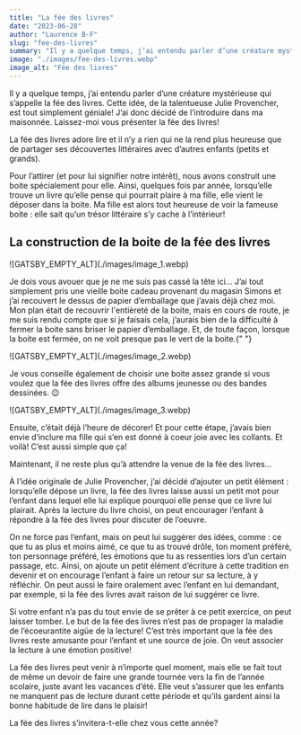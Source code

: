```yaml
---
title: "La fée des livres"
date: "2023-06-28"
author: "Laurence B-F"
slug: "fee-des-livres"
summary: "Il y a quelque temps, j’ai entendu parler d’une créature mystérieuse qui s’appelle la fée des livres. Cette idée, de la talentueuse Julie Provencher, est tout simplement géniale! J’ai donc décidé de l’introduire dans ma maisonnée. Laissez-moi vous présenter la fée des livres!"
image: "./images/fee-des-livres.webp"
image_alt: "Fée des livres"
---
```


<p className="font-mulish mb-2">
  Il y a quelque temps, j’ai entendu parler d’une créature mystérieuse qui
  s’appelle la fée des livres. Cette idée, de la talentueuse Julie Provencher,
  est tout simplement géniale! J’ai donc décidé de l’introduire dans ma
  maisonnée. Laissez-moi vous présenter la fée des livres!
</p>

<p className="font-mulish mb-2">
  La fée des livres adore lire et il n’y a rien qui ne la rend plus heureuse que
  de partager ses découvertes littéraires avec d’autres enfants (petits et
  grands).
</p>

<p className="font-mulish">
  Pour l’attirer (et pour lui signifier notre intérêt), nous avons construit une
  boite spécialement pour elle. Ainsi, quelques fois par année, lorsqu’elle
  trouve un livre qu’elle pense qui pourrait plaire à ma fille, elle vient le
  déposer dans la boite. Ma fille est alors tout heureuse de voir la fameuse
  boite : elle sait qu’un trésor littéraire s’y cache à l’intérieur!
</p>

<div className="flex flex-col border-4 border-lbf-orange rounded-lg md:mx-10 mt-16 mb-10 px-6 py-6 gap-2 font-mulish">
  <h2 className="font-bold text-xl mb-2">
    La construction de la boite de la fée des livres
  </h2>
  ![GATSBY_EMPTY_ALT](./images/image_1.webp)
  <p>
    Je dois vous avouer que je ne me suis pas cassé la tête ici… J’ai tout
    simplement pris une vieille boite cadeau provenant du magasin Simons et j’ai
    recouvert le dessus de papier d’emballage que j’avais déjà chez moi. Mon
    plan était de recouvrir l'entièreté de la boite, mais en cours de route, je
    me suis rendu compte que si je faisais cela, j’aurais bien de la difficulté
    à fermer la boite sans briser le papier d’emballage. Et, de toute façon,
    lorsque la boite est fermée, on ne voit presque pas le vert de la
    boite.{" "}
  </p>
  ![GATSBY_EMPTY_ALT](./images/image_2.webp)
  <p>
    Je vous conseille également de choisir une boite assez grande si vous voulez
    que la fée des livres offre des albums jeunesse ou des bandes dessinées. 😉
  </p>
  ![GATSBY_EMPTY_ALT](./images/image_3.webp)
  <p>
    Ensuite, c’était déjà l’heure de décorer! Et pour cette étape, j’avais bien
    envie d’inclure ma fille qui s’en est donné à coeur joie avec les collants.
    Et voilà! C’est aussi simple que ça!
  </p>
  <p>Maintenant, il ne reste plus qu’à attendre la venue de la fée des livres…</p>
</div>
<p className="font-mulish mb-2">
  À l’idée originale de Julie Provencher, j’ai décidé d’ajouter un petit élément
  : lorsqu’elle dépose un livre, la fée des livres laisse aussi un petit mot
  pour l’enfant dans lequel elle lui explique pourquoi elle pense que ce livre
  lui plairait. Après la lecture du livre choisi, on peut encourager l’enfant à
  répondre à la fée des livres pour discuter de l’oeuvre.
</p>
<p className="font-mulish mb-2">
  On ne force pas l’enfant, mais on peut lui suggérer des idées, comme : ce que
  tu as plus et moins aimé, ce que tu as trouvé drôle, ton moment préféré, ton
  personnage préféré, les émotions que tu as ressenties lors d’un certain
  passage, etc. Ainsi, on ajoute un petit élément d’écriture à cette tradition
  en devenir et on encourage l’enfant à faire un retour sur sa lecture, à y
  réfléchir. On peut aussi le faire oralement avec l’enfant en lui demandant,
  par exemple, si la fée des livres avait raison de lui suggérer ce livre.
</p>
<p className="font-mulish mb-2">
  Si votre enfant n’a pas du tout envie de se prêter à ce petit exercice, on
  peut laisser tomber. Le but de la fée des livres n’est pas de propager la
  maladie de l’écoeurantite aigüe de la lecture! C’est très important que la fée
  des livres reste amusante pour l’enfant et une source de joie. On veut
  associer la lecture à une émotion positive!
</p>
<p className="font-mulish mb-2">
  La fée des livres peut venir à n’importe quel moment, mais elle se fait tout
  de même un devoir de faire une grande tournée vers la fin de l’année scolaire,
  juste avant les vacances d’été. Elle veut s’assurer que les enfants ne
  manquent pas de lecture durant cette période et qu’ils gardent ainsi la bonne
  habitude de lire dans le plaisir!
</p>
<p className="font-mulish mb-2">
  La fée des livres s’invitera-t-elle chez vous cette année?
</p>
